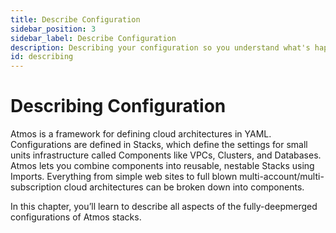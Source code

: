 ```yaml
---
title: Describe Configuration
sidebar_position: 3
sidebar_label: Describe Configuration
description: Describing your configuration so you understand what's happening.
id: describing
---
```


# Describing Configuration

Atmos is a framework for defining cloud architectures in YAML. 
Configurations are defined in Stacks, which define the settings for small units infrastructure called Components like VPCs, Clusters, and Databases. 
Atmos lets you combine components into reusable, nestable Stacks using Imports. 
Everything from simple web sites to full blown multi-account/multi-subscription cloud architectures can be broken down into components. 

In this chapter, you’ll learn to describe all aspects of the fully-deepmerged configurations of Atmos stacks.

<DocCardList/>
